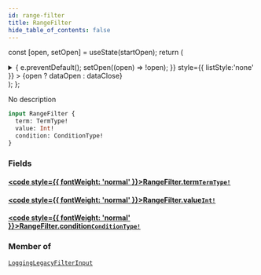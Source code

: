 ```yaml
---
id: range-filter
title: RangeFilter
hide_table_of_contents: false
---
```






const [open, setOpen] = useState(startOpen);
return (
<details {...(open ? { open: true } : {})} className="details" style={{ border:'none', boxShadow:'none', background:'var(--ifm-background-color)' }}>
<summary
onClick={(e) => {
e.preventDefault();
setOpen((open) => !open);
}}
style={{ listStyle:'none' }} >
{open ? dataOpen : dataClose}
</summary>
{open && children}
</details>
);
};

No description

```graphql
input RangeFilter {
  term: TermType!
  value: Int!
  condition: ConditionType!
}
```

### Fields

#### [<code style={{ fontWeight: 'normal' }}>RangeFilter.<b>term</b></code>](#)<Bullet />[`TermType!`](/api/enums/term-type) <Badge class="badge badge--secondary" text="non-null"/> <Badge class="badge badge--secondary" text="enum"/>

>

#### [<code style={{ fontWeight: 'normal' }}>RangeFilter.<b>value</b></code>](#)<Bullet />[`Int!`](/api/scalars/int) <Badge class="badge badge--secondary" text="non-null"/> <Badge class="badge badge--secondary" text="scalar"/>

>

#### [<code style={{ fontWeight: 'normal' }}>RangeFilter.<b>condition</b></code>](#)<Bullet />[`ConditionType!`](/api/enums/condition-type) <Badge class="badge badge--secondary" text="non-null"/> <Badge class="badge badge--secondary" text="enum"/>

>

### Member of

[`LoggingLegacyFilterInput`](/api/inputs/logging-legacy-filter-input) <Badge class="badge badge--secondary" text="input"/>
